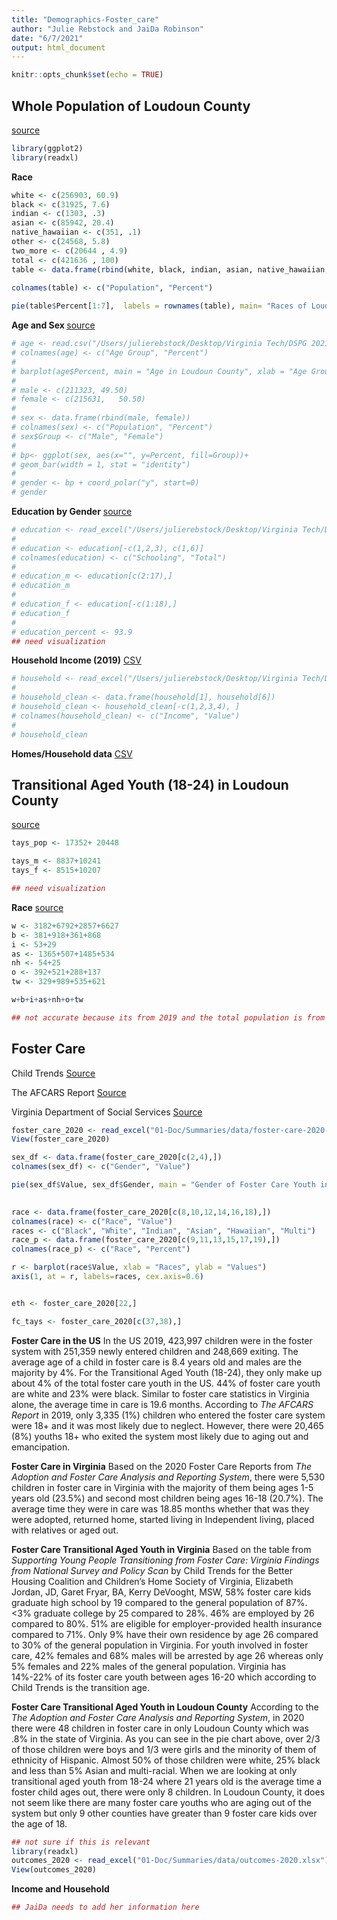 ```yaml
---
title: "Demographics-Foster_care"
author: "Julie Rebstock and JaiDa Robinson"
date: "6/7/2021"
output: html_document
---
```


```r
knitr::opts_chunk$set(echo = TRUE)
```

## Whole Population of Loudoun County 
[source](https://www.loudoun.gov/DocumentCenter/View/122720/LEP-PLAN-CULTURAL-DEMOGRAPHICS---Updated-May-2021?bidId=)

```r
library(ggplot2)
library(readxl)
```


**Race** 

```r

white <- c(256903, 60.9) 
black <- c(31925, 7.6) 
indian <- c(1303, .3) 
asian <- c(85942, 20.4) 
native_hawaiian <- c(351, .1) 
other <- c(24568, 5.8)  
two_more <- c(20644 , 4.9) 
total <- c(421636 , 100) 
table <- data.frame(rbind(white, black, indian, asian, native_hawaiian, other, two_more, total)) 
  
colnames(table) <- c("Population", "Percent")

pie(table$Percent[1:7],  labels = rownames(table), main= "Races of Loudoun County")


```


**Age and Sex ** 
[source](https://www.livehealthyloudoun.org/demographicdata?id=2924&sectionId=942)

```r

# age <- read.csv("/Users/julierebstock/Desktop/Virginia Tech/DSPG 2021/Loudoun County/Demographics/Population_by_Age_Group_County_Loudoun.csv")
# colnames(age) <- c("Age Group", "Percent")
# 
# barplot(age$Percent, main = "Age in Loudoun County", xlab = "Age Groups", ylab = "Percentage",names.arg = age$`Age Group`,las =2,col = "blue")
# 
# male <- c(211323,	49.50)
# female <- c(215631,	50.50)
# 
# sex <- data.frame(rbind(male, female)) 
# colnames(sex) <- c("Population", "Percent")
# sex$Group <- c("Male", "Female")
# 
# bp<- ggplot(sex, aes(x="", y=Percent, fill=Group))+
# geom_bar(width = 1, stat = "identity")
# 
# gender <- bp + coord_polar("y", start=0)
# gender

```



**Education by Gender**
[source](https://censusreporter.org/data/table/?table=B15002&primary_geo_id=05000US51107&geo_ids=05000US51107,04000US51,01000US)

```r
# education <- read_excel("/Users/julierebstock/Desktop/Virginia Tech/DSPG 2021/Loudoun County/Demographics/education /acs2019_1yr_B15002_01000US.xlsx")
# 
# education <- education[-c(1,2,3), c(1,6)]
# colnames(education) <- c("Schooling", "Total")
# 
# education_m <- education[c(2:17),]
# education_m
# 
# education_f <- education[-c(1:18),]
# education_f
# 
# education_percent <- 93.9
## need visualization 


```


**Household Income (2019)** 
[CSV](https://datausa.io/api/data?measure=Household%20Income,Household%20Income%20Moe&geo=05000US51107,01000US&drilldowns=Household%20Income%20Bucket)

```r

# household <- read_excel("/Users/julierebstock/Desktop/Virginia Tech/DSPG 2021/Loudoun County/Demographics/income/acs2019_1yr_B19001_01000US.xlsx") 
# 
# household_clean <- data.frame(household[1], household[6]) 
# household_clean <- household_clean[-c(1,2,3,4), ]
# colnames(household_clean) <- c("Income", "Value")
# 
# household_clean

```


**Homes/Household data** 
[CSV](https://data.census.gov/cedsci/profile?g=0500000US51107)


## Transitional Aged Youth (18-24) in Loudoun County 
[source](https://www.livehealthyloudoun.org/demographicdata?id=2924&sectionId=942)

```r
tays_pop <- 17352+ 20448 

tays_m <- 8837+10241
tays_f <- 8515+10207

## need visualization

```

**Race** 
[source](https://data.census.gov/cedsci/table?g=0500000US51107&tid=ACSDT1Y2019.B01001B)

```r

w <- 3182+6792+2857+6627
b <- 381+918+361+868
i <- 53+29
as <- 1365+507+1485+534
nh <- 54+25
o <- 392+521+288+137 
tw <- 329+989+535+621

w+b+i+as+nh+o+tw

## not accurate because its from 2019 and the total population is from 2021 

```



## Foster Care

Child Trends [Source](https://www.childtrends.org/wp-content/uploads/2017/11/SYPTFC-Virginia-Findings-from-a-National-Survey-and-Policy-Scan-11.29.17.pdf)

The AFCARS Report [Source](https://www.acf.hhs.gov/cb/report/afcars-report-27)

Virginia Department of Social Services [Source](https://www.dss.virginia.gov/geninfo/reports/children/fc.cgi)

```r
foster_care_2020 <- read_excel("01-Doc/Summaries/data/foster-care-2020-all.xlsx")
View(foster_care_2020)

```

```r
sex_df <- data.frame(foster_care_2020[c(2,4),])
colnames(sex_df) <- c("Gender", "Value")

pie(sex_df$Value, sex_df$Gender, main = "Gender of Foster Care Youth in Loudoun County")
    
```

```r

race <- data.frame(foster_care_2020[c(8,10,12,14,16,18),])
colnames(race) <- c("Race", "Value")
races <- c("Black", "White", "Indian", "Asian", "Hawaiian", "Multi") 
race_p <- data.frame(foster_care_2020[c(9,11,13,15,17,19),])
colnames(race_p) <- c("Race", "Percent")

r <- barplot(race$Value, xlab = "Races", ylab = "Values")
axis(1, at = r, labels=races, cex.axis=0.6)


eth <- foster_care_2020[22,]

fc_tays <- foster_care_2020[c(37,38),]

```


**Foster Care in the US** 
In the US 2019, 423,997 children were in the foster system with 251,359 newly entered children and 248,669 exiting. The average age of a child in foster care is 8.4 years old and males are the majority by 4%. For the Transitional Aged Youth (18-24), they only make up about 4% of the total foster care youth in the US. 44% of foster care youth are white and 23% were black. Similar to foster care statistics in Virginia alone, the average time in care is 19.6 months. According to *The AFCARS Report* in 2019, only 3,335 (1%) children who entered the foster care system were 18+ and it was most likely due to neglect. However, there were 20,465 (8%) youths 18+ who exited the system most likely due to aging out and emancipation. 


**Foster Care in Virginia** 
Based on the 2020 Foster Care Reports from *The Adoption and Foster Care Analysis and Reporting System*, there were 5,530 children in foster care in Virginia with the majority of them being ages 1-5 years old (23.5%) and second most children being ages 16-18 (20.7%). The average time they were in care was 18.85 months whether that was they were adopted, returned home, started living in Independent living, placed with relatives or aged out. 


**Foster Care Transitional Aged Youth in Virginia** 
Based on the table from *Supporting Young People Transitioning from Foster Care: Virginia Findings from National Survey and Policy Scan* by Child Trends for the
Better Housing Coalition and Children’s Home Society of Virginia, Elizabeth Jordan, JD, Garet Fryar, BA, Kerry DeVooght, MSW, 58% foster care kids graduate high school by 19 compared to the general population of 87%. <3% graduate college by 25 compared to 28%. 46% are employed by 26 compared to 80%. 51% are eligible for employer-provided health insurance compared to 71%. Only 9% have their own residence by age 26 compared to 30% of the general population in Virginia. For youth involved in foster care, 42% females and 68% males will be arrested by age 26 whereas only 5% females and 22% males of the general population. Virginia has 14%-22% of its foster care youth between ages 16-20 which according to Child Trends is the transition age. 


**Foster Care Transitional Aged Youth in Loudoun County** 
According to the *The Adoption and Foster Care Analysis and Reporting System*, in 2020 there were 48 children in foster care in only Loudoun County which was .8% in the state of Virginia. As you can see in the pie chart above, over 2/3 of those children were boys and 1/3 were girls and the minority of them of ethnicity of Hispanic. Almost 50% of those children were white, 25% black and less than 5% Asian and multi-racial. When we are looking at only transitional aged youth from 18-24 where 21 years old is the average time a foster child ages out, there were only 8 children. In Loudoun County, it does not seem like there are many foster care youths who are aging out of the system but only 9 other counties have greater than 9 foster care kids over the age of 18. 



```r

## not sure if this is relevant 
library(readxl)
outcomes_2020 <- read_excel("01-Doc/Summaries/data/outcomes-2020.xlsx")
View(outcomes_2020)

```



**Income and Household** 

```r
## JaiDa needs to add her information here 
```

